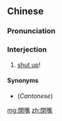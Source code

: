 {{also|闭嘴}}
==Chinese==
{{zh-forms|s=闭嘴}}

===Pronunciation===
{{zh-pron
|m=bìzuǐ
|c=bai3 zeoi2
|cat=intj
}}

===Interjection===
{{zh-interj}}

# {{lb|zh|impolite}} [[shut up]]!

====Synonyms====
* (''Cantonese'') {{zh-l|收聲|sau1 seng1}}

[[mg:閉嘴]]
[[zh:閉嘴]]